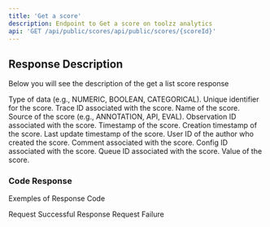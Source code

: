 ```yaml
---
title: 'Get a score'
description: Endpoint to Get a score on toolzz analytics
api: 'GET /api/public/scores/api/public/scores/{scoreId}'
---
```


## Response Description 
Below you will see the description of the get a list score response

<ResponseField name="dataType" type="string" required>
  Type of data (e.g., NUMERIC, BOOLEAN, CATEGORICAL).
</ResponseField>
<ResponseField name="id" type="string" required>
  Unique identifier for the score.
</ResponseField>
<ResponseField name="traceId" type="string" required>
  Trace ID associated with the score.
</ResponseField>
<ResponseField name="name" type="string" required>
  Name of the score.
</ResponseField>
<ResponseField name="source" type="string" required>
  Source of the score (e.g., ANNOTATION, API, EVAL).
</ResponseField>
<ResponseField name="observationId" type="string" required>
  Observation ID associated with the score.
</ResponseField>
<ResponseField name="timestamp" type="date-time" required>
  Timestamp of the score.
</ResponseField>
<ResponseField name="createdAt" type="date-time" required>
  Creation timestamp of the score.
</ResponseField>
<ResponseField name="updatedAt" type="date-time" required>
  Last update timestamp of the score.
</ResponseField>
<ResponseField name="authorUserId" type="string" required>
  User ID of the author who created the score.
</ResponseField>
<ResponseField name="comment" type="string" required>
  Comment associated with the score.
</ResponseField>
<ResponseField name="configId" type="string" required>
  Config ID associated with the score.
</ResponseField>
<ResponseField name="queueId" type="string" required>
  Queue ID associated with the score.
</ResponseField>
<ResponseField name="value" type="integer" required>
  Value of the score.
</ResponseField>

### Code Response
Exemples of Response Code 

<ResponseField name="200">
  Request Successful Response
</ResponseField>

<ResponseField name="400">
  Request Failure
</ResponseField>
